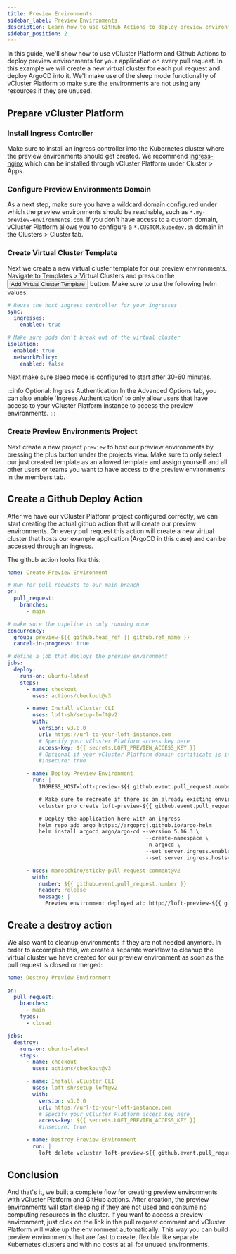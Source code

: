 ```yaml
---
title: Preview Environments
sidebar_label: Preview Environments
description: Learn how to use GitHub Actions to deploy preview environments for your app on every PR.
sidebar_position: 2
---
```



In this guide, we'll show how to use vCluster Platform and Github Actions to deploy preview environments for your application on every pull request. In this example we will create a new virtual cluster for each pull request and deploy ArgoCD into it. We'll make use of the sleep mode functionality of vCluster Platform to make sure the environments are not using any resources if they are unused.

## Prepare vCluster Platform

### Install Ingress Controller

Make sure to install an ingress controller into the Kubernetes cluster where the preview environments should get created. We recommend [ingress-nginx](https://github.com/kubernetes/ingress-nginx) which can be installed through vCluster Platform under Cluster > Apps.

### Configure Preview Environments Domain

As a next step, make sure you have a wildcard domain configured under which the preview environments should be reachable, such as `*.my-preview-environments.com`. If you don't have access to a custom domain, vCluster Platform allows you to configure a `*.CUSTOM.kubedev.sh` domain in the Clusters > Cluster tab.

### Create Virtual Cluster Template

Next we create a new virtual cluster template for our preview environments. Navigate to Templates > Virtual Clusters and press on the <Button>Add Virtual Cluster Template</Button> button. Make sure to use the following helm values:

```yaml
# Reuse the host ingress controller for your ingresses
sync:
  ingresses:
    enabled: true

# Make sure pods don't break out of the virtual cluster
isolation:
  enabled: true
  networkPolicy:
    enabled: false
```

Next make sure sleep mode is configured to start after 30-60 minutes.

:::info Optional: Ingress Authentication
In the Advanced Options tab, you can also enable 'Ingress Authentication' to only allow users that have access to your vCluster Platform instance to access the preview environments.
:::

### Create Preview Environments Project

Next create a new project `preview` to host our preview environments by pressing the plus button under the projects view. Make sure to only select our just created template as an allowed template and assign yourself and all other users or teams you want to have access to the preview environments in the members tab.

## Create a Github Deploy Action

After we have our vCluster Platform project configured correctly, we can start creating the actual github action that will create our preview environments. On every pull request this action will create a new virtual cluster that hosts our example application (ArgoCD in this case) and can be accessed through an ingress.

The github action looks like this:

```yaml
name: Create Preview Environment

# Run for pull requests to our main branch
on:
  pull_request:
    branches:
      - main

# make sure the pipeline is only running once
concurrency:
  group: preview-${{ github.head_ref || github.ref_name }}
  cancel-in-progress: true

# define a job that deploys the preview environment
jobs:
  deploy:
    runs-on: ubuntu-latest
    steps:
      - name: checkout
        uses: actions/checkout@v3

      - name: Install vCluster CLI
        uses: loft-sh/setup-loft@v2
        with:
          version: v3.0.0
          url: https://url-to-your-loft-instance.com
          # Specify your vCluster Platform access key here
          access-key: ${{ secrets.LOFT_PREVIEW_ACCESS_KEY }}
          # Optional if your vCluster Platform domain certificate is insecure
          #insecure: true

      - name: Deploy Preview Environment
        run: |
          INGRESS_HOST=loft-preview-${{ github.event.pull_request.number }}.my-preview-environments.com

          # Make sure to recreate if there is an already existing environment
          vcluster pro create loft-preview-${{ github.event.pull_request.number }} --project preview --recreate

          # Deploy the application here with an ingress
          helm repo add argo https://argoproj.github.io/argo-helm
          helm install argocd argo/argo-cd --version 5.16.3 \
                                            --create-namespace \
                                            -n argocd \
                                            --set server.ingress.enabled=true \
                                            --set server.ingress.hosts={$INGRESS_HOST}

      - uses: marocchino/sticky-pull-request-comment@v2
        with:
          number: ${{ github.event.pull_request.number }}
          header: release
          message: |
            Preview environment deployed at: http://loft-preview-${{ github.event.pull_request.number }}.my-preview-environments.com
```

## Create a destroy action

We also want to cleanup environments if they are not needed anymore. In order to accomplish this, we create a separate workflow to cleanup the virtual cluster we have created for our preview environment as soon as the pull request is closed or merged:

```yaml
name: Destroy Preview Environment

on:
  pull_request:
    branches:
      - main
    types:
      - closed

jobs:
  destroy:
    runs-on: ubuntu-latest
    steps:
      - name: checkout
        uses: actions/checkout@v3

      - name: Install vCluster CLI
        uses: loft-sh/setup-loft@v2
        with:
          version: v3.0.0
          url: https://url-to-your-loft-instance.com
          # Specify your vCluster Platform access key here
          access-key: ${{ secrets.LOFT_PREVIEW_ACCESS_KEY }}
          #insecure: true

      - name: Destroy Preview Environment
        run: |
          loft delete vcluster loft-preview-${{ github.event.pull_request.number }} --project preview
```

## Conclusion

And that's it, we built a complete flow for creating preview environments with vCluster Platform and GitHub actions. After creation, the preview environments will start sleeping if they are not used and consume no computing resources in the cluster. If you want to access a preview environment, just click on the link in the pull request comment and vCluster Platform will wake up the environment automatically. This way you can build preview environments that are fast to create, flexible like separate Kubernetes clusters and with no costs at all for unused environments.
